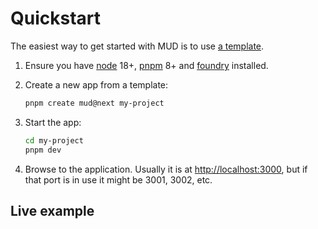 
# Quickstart

The easiest way to get started with MUD is to use [a template](/templates/typescript/getting-started).

1. Ensure you have [node](https://nodejs.org/en/download/package-manager#macos) 18+, [pnpm](https://pnpm.io/installation) 8+ and [foundry](https://getfoundry.sh/) installed.
1. Create a new app from a template:

   ```sh copy
   pnpm create mud@next my-project
   ```

1. Start the app:

   ```sh copy
   cd my-project
   pnpm dev
   ```

1. Browse to the application.
   Usually it is at [http://localhost:3000](http://localhost:3000), but if that port is in use it might be 3001, 3002, etc.

## Live example

<CodeSandbox />
